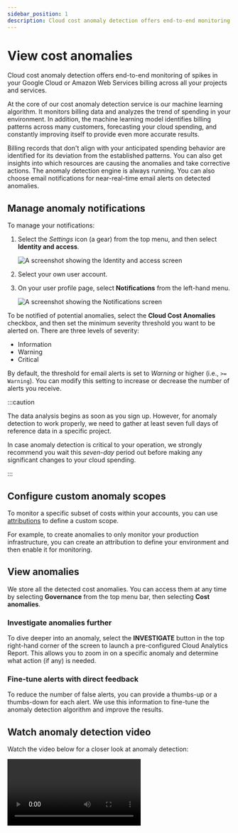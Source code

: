 ```yaml
---
sidebar_position: 1
description: Cloud cost anomaly detection offers end-to-end monitoring of spikes in your Google Cloud or Amazon Web Services, seamlessly, across all your projects and services.
---
```


# View cost anomalies

Cloud cost anomaly detection offers end-to-end monitoring of spikes in your Google Cloud or Amazon Web Services billing across all your projects and services.

At the core of our cost anomaly detection service is our machine learning algorithm. It monitors billing data and analyzes the trend of spending in your environment. In addition, the machine learning model identifies billing patterns across many customers, forecasting your cloud spending, and constantly improving itself to provide even more accurate results.

Billing records that don't align with your anticipated spending behavior are identified for its deviation from the established patterns. You can also get insights into which resources are causing the anomalies and take corrective actions. The anomaly detection engine is always running. You can also choose email notifications for near-real-time email alerts on detected anomalies.

## Manage anomaly notifications

To manage your notifications:

1. Select the _Settings_ icon (a gear) from the top menu, and then select **Identity and access**.

   ![A screenshot showing the Identity and access screen](../../assets/png/cmp-iam-screen.png)

2. Select your own user account.

3. On your user profile page, select **Notifications** from the left-hand menu.

   ![A screenshot showing the Notifications screen](../../assets/png/cmp-notifications.png)

To be notified of potential anomalies, select the **Cloud Cost Anomalies** checkbox, and then set the minimum severity threshold you want to be alerted on. There are three levels of severity:

- Information
- Warning
- Critical

By default, the threshold for email alerts is set to _Warning_ or higher (i.e., `>= Warning`). You can modify this setting to increase or decrease the number of alerts you receive.

:::caution

The data analysis begins as soon as you sign up. However, for anomaly detection to work properly, we need to gather at least seven full days of reference data in a specific project.

In case anomaly detection is critical to your operation, we strongly recommend you wait this _seven-day_ period out before making any significant changes to your cloud spending.

:::

## Configure custom anomaly scopes

To monitor a specific subset of costs within your accounts, you can use [attributions](../cloud-analytics/attributing-cloud-spend.mdx#edit-settings) to define a custom scope.

For example, to create anomalies to only monitor your production infrastructure, you can create an attribution to define your environment and then enable it for monitoring.

## View anomalies

We store all the detected cost anomalies. You can access them at any time by selecting **Governance** from the top menu bar, then selecting **Cost anomalies**.

### Investigate anomalies further

To dive deeper into an anomaly, select the **INVESTIGATE** button in the top right-hand corner of the screen to launch a pre-configured Cloud Analytics Report. This allows you to zoom in on a specific anomaly and determine what action (if any) is needed.

### Fine-tune alerts with direct feedback

To reduce the number of false alerts, you can provide a thumbs-up or a thumbs-down for each alert. We use this information to fine-tune the anomaly detection algorithm and improve the results.

## Watch anomaly detection video

Watch the video below for a closer look at anomaly detection:

<video
  type="loom"
  id="c5005c6d4af9468f9df0b00ca5f43655"
  thumb="-full-1606160630168.jpg"
/>
